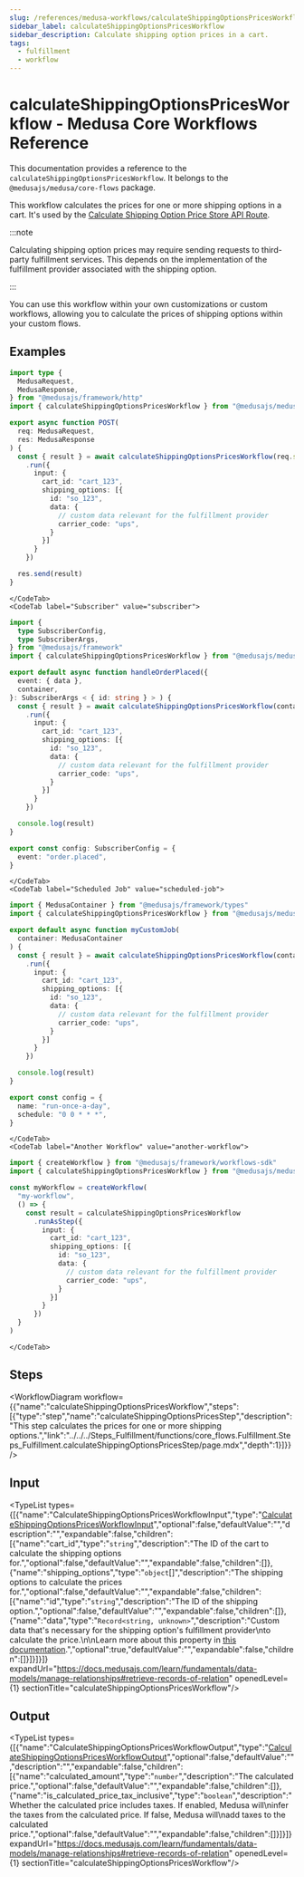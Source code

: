 ```yaml
---
slug: /references/medusa-workflows/calculateShippingOptionsPricesWorkflow
sidebar_label: calculateShippingOptionsPricesWorkflow
sidebar_description: Calculate shipping option prices in a cart.
tags:
  - fulfillment
  - workflow
---
```



# calculateShippingOptionsPricesWorkflow - Medusa Core Workflows Reference

This documentation provides a reference to the `calculateShippingOptionsPricesWorkflow`. It belongs to the `@medusajs/medusa/core-flows` package.

This workflow calculates the prices for one or more shipping options in a cart. It's used by the
[Calculate Shipping Option Price Store API Route](https://docs.medusajs.com/api/store#shipping-options\_postshippingoptionsidcalculate).

:::note

Calculating shipping option prices may require sending requests to third-party fulfillment services.
This depends on the implementation of the fulfillment provider associated with the shipping option.

:::

You can use this workflow within your own customizations or custom workflows, allowing you to
calculate the prices of shipping options within your custom flows.

<SourceCodeLink link="https://github.com/medusajs/medusa/blob/9069e9279ee230384cf09c553f60ab6caa0e7012/packages/core/core-flows/src/fulfillment/workflows/calculate-shipping-options-prices.ts#L49" />

## Examples

<CodeTabs group="workflow-exection">
    <CodeTab label="API Route" value="api-route">
    
```ts title="src/api/workflow/route.ts"
import type {
  MedusaRequest,
  MedusaResponse,
} from "@medusajs/framework/http"
import { calculateShippingOptionsPricesWorkflow } from "@medusajs/medusa/core-flows"

export async function POST(
  req: MedusaRequest,
  res: MedusaResponse
) {
  const { result } = await calculateShippingOptionsPricesWorkflow(req.scope)
    .run({
      input: {
        cart_id: "cart_123",
        shipping_options: [{
          id: "so_123",
          data: {
            // custom data relevant for the fulfillment provider
            carrier_code: "ups",
          }
        }]
      }
    })

  res.send(result)
}
```

    </CodeTab>
    <CodeTab label="Subscriber" value="subscriber">
    
```ts title="src/subscribers/order-placed.ts"
import {
  type SubscriberConfig,
  type SubscriberArgs,
} from "@medusajs/framework"
import { calculateShippingOptionsPricesWorkflow } from "@medusajs/medusa/core-flows"

export default async function handleOrderPlaced({
  event: { data },
  container,
}: SubscriberArgs < { id: string } > ) {
  const { result } = await calculateShippingOptionsPricesWorkflow(container)
    .run({
      input: {
        cart_id: "cart_123",
        shipping_options: [{
          id: "so_123",
          data: {
            // custom data relevant for the fulfillment provider
            carrier_code: "ups",
          }
        }]
      }
    })

  console.log(result)
}

export const config: SubscriberConfig = {
  event: "order.placed",
}
```

    </CodeTab>
    <CodeTab label="Scheduled Job" value="scheduled-job">
    
```ts title="src/jobs/message-daily.ts"
import { MedusaContainer } from "@medusajs/framework/types"
import { calculateShippingOptionsPricesWorkflow } from "@medusajs/medusa/core-flows"

export default async function myCustomJob(
  container: MedusaContainer
) {
  const { result } = await calculateShippingOptionsPricesWorkflow(container)
    .run({
      input: {
        cart_id: "cart_123",
        shipping_options: [{
          id: "so_123",
          data: {
            // custom data relevant for the fulfillment provider
            carrier_code: "ups",
          }
        }]
      }
    })

  console.log(result)
}

export const config = {
  name: "run-once-a-day",
  schedule: "0 0 * * *",
}
```

    </CodeTab>
    <CodeTab label="Another Workflow" value="another-workflow">
    
```ts title="src/workflows/my-workflow.ts"
import { createWorkflow } from "@medusajs/framework/workflows-sdk"
import { calculateShippingOptionsPricesWorkflow } from "@medusajs/medusa/core-flows"

const myWorkflow = createWorkflow(
  "my-workflow",
  () => {
    const result = calculateShippingOptionsPricesWorkflow
      .runAsStep({
        input: {
          cart_id: "cart_123",
          shipping_options: [{
            id: "so_123",
            data: {
              // custom data relevant for the fulfillment provider
              carrier_code: "ups",
            }
          }]
        }
      })
  }
)
```

    </CodeTab>
  </CodeTabs>

## Steps

<WorkflowDiagram workflow={{"name":"calculateShippingOptionsPricesWorkflow","steps":[{"type":"step","name":"calculateShippingOptionsPricesStep","description":"This step calculates the prices for one or more shipping options.","link":"../../../Steps_Fulfillment/functions/core_flows.Fulfillment.Steps_Fulfillment.calculateShippingOptionsPricesStep/page.mdx","depth":1}]}} />

## Input

<TypeList types={[{"name":"CalculateShippingOptionsPricesWorkflowInput","type":"[CalculateShippingOptionsPricesWorkflowInput](../../../../../types/WorkflowTypes/FulfillmentWorkflow/types/types.WorkflowTypes.FulfillmentWorkflow.CalculateShippingOptionsPricesWorkflowInput/page.mdx)","optional":false,"defaultValue":"","description":"","expandable":false,"children":[{"name":"cart_id","type":"`string`","description":"The ID of the cart to calculate the shipping options for.","optional":false,"defaultValue":"","expandable":false,"children":[]},{"name":"shipping_options","type":"`object`[]","description":"The shipping options to calculate the prices for.","optional":false,"defaultValue":"","expandable":false,"children":[{"name":"id","type":"`string`","description":"The ID of the shipping option.","optional":false,"defaultValue":"","expandable":false,"children":[]},{"name":"data","type":"`Record<string, unknown>`","description":"Custom data that's necessary for the shipping option's fulfillment provider\nto calculate the price.\n\nLearn more about this property in [this documentation](https://docs.medusajs.com/resources/commerce-modules/fulfillment/shipping-option#data-property).","optional":true,"defaultValue":"","expandable":false,"children":[]}]}]}]} expandUrl="https://docs.medusajs.com/learn/fundamentals/data-models/manage-relationships#retrieve-records-of-relation" openedLevel={1} sectionTitle="calculateShippingOptionsPricesWorkflow"/>

## Output

<TypeList types={[{"name":"CalculateShippingOptionsPricesWorkflowOutput","type":"[CalculateShippingOptionsPricesWorkflowOutput](../../../../../types/WorkflowTypes/FulfillmentWorkflow/types/types.WorkflowTypes.FulfillmentWorkflow.CalculateShippingOptionsPricesWorkflowOutput/page.mdx)","optional":false,"defaultValue":"","description":"","expandable":false,"children":[{"name":"calculated_amount","type":"`number`","description":"The calculated price.","optional":false,"defaultValue":"","expandable":false,"children":[]},{"name":"is_calculated_price_tax_inclusive","type":"`boolean`","description":"Whether the calculated price includes taxes. If enabled, Medusa will\ninfer the taxes from the calculated price. If false, Medusa will\nadd taxes to the calculated price.","optional":false,"defaultValue":"","expandable":false,"children":[]}]}]} expandUrl="https://docs.medusajs.com/learn/fundamentals/data-models/manage-relationships#retrieve-records-of-relation" openedLevel={1} sectionTitle="calculateShippingOptionsPricesWorkflow"/>
